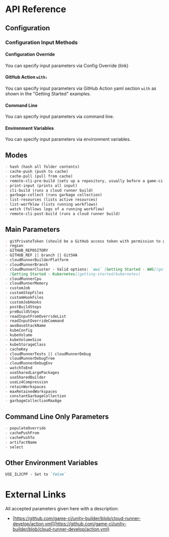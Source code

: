 # API Reference

## Configuration

### Configuration Input Methods

#### Configuration Override

You can specify input parameters via Config Override (link)

#### GitHub Action `with:`

You can specify input parameters via GitHub Action yaml section `with` as shown in the "Getting
Started" examples.

#### Command Line

You can specify input parameters via command line.

#### Environment Variables

You can specify input parameters via environment variables.

## Modes

```md
- hash (hash all folder contents)
- cache-push (push to cache)
- cache-pull (pull from cache)
- remote-cli-pre-build (sets up a repository, usually before a game-ci build)
- print-input (prints all input)
- cli-build (runs a cloud runner build)
- garbage-collect (runs garbage collection)
- list-resources (lists active resources)
- list-worfklow (lists running workflows)
- watch (follows logs of a running workflow)
- remote-cli-post-build (runs a cloud runner build)
```

## Main Parameters

```md
- gitPrivateToken (should be a GitHub access token with permission to get repositories)
- region
- GITHUB_REPOSITORY
- GITHUB_REF || branch || GitSHA
- cloudRunnerBuilderPlatform
- cloudRunnerBranch
- cloudRunnerCluster - Valid options: `aws` [Getting Started - AWS](getting-started/aws) | `k8s`
  [Getting Started - Kubernetes](getting-started/kubernetes)
- cloudRunnerCpu
- cloudRunnerMemory
- customJob
- customStepFiles
- customHookFiles
- customJobHooks
- postBuildSteps
- preBuildSteps
- readInputFromOverrideList
- readInputOverrideCommand
- awsBaseStackName
- kubeConfig
- kubeVolume
- kubeVolumeSize
- kubeStorageClass
- cacheKey
- cloudRunnerTests || cloudRunnerDebug
- cloudRunnerDebugTree
- cloudRunnerDebugEnv
- watchToEnd
- useSharedLargePackages
- useSharedBuilder
- useLz4Compression
- retainWorkspaces
- maxRetainedWorkspaces
- constantGarbageCollection
- garbageCollectionMaxAge
```

## Command Line Only Parameters

```md
- populateOverride
- cachePushFrom
- cachePushTo
- artifactName
- select
```

## Other Environment Variables

```md
USE_IL2CPP - Set to `false`
```

# External Links

All accepted parameters given here with a description:

- [https://github.com/game-ci/unity-builder/blob/cloud-runner-develop/action.yml](https://github.com/game-ci/unity-builder/blob/cloud-runner-develop/action.yml)
